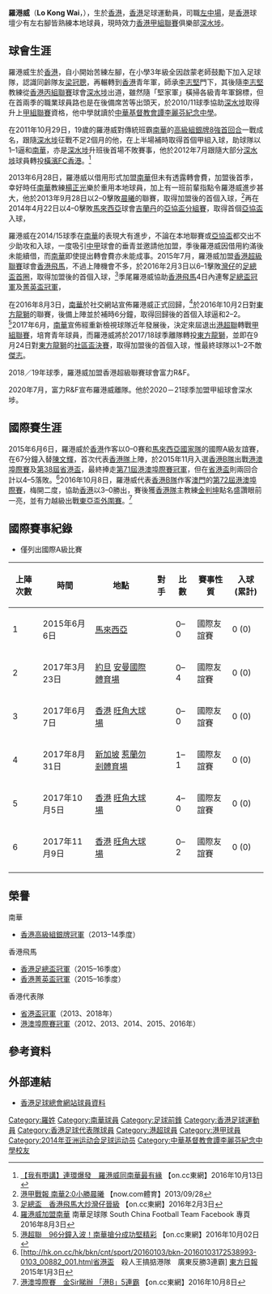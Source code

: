 {{Infobox football biography
| name         = 羅港威 <br> Lo Kong Wai
| image        = Lo Kong Wai.JPG
| fullname     = 羅港威
| nickname     = 左羅、港威
| birth_date   = {{birth date and age|1992|6|19}}
| birth_place  = [[香港|香港]]
| height       = {{height|m=1.80}}
| position     = [[左中場|左中場]]
| currentclub  = [[深水埗體育會足球隊|深水埗]]
| clubnumber   = 9
| youthyears1  = 
| youthclubs1  = 
| years1 = 2008–2012
| clubs1 = [[深水埗體育會足球隊|深水埗]]
| caps1  = 46
| goals1 = 12
| years2 = 2012–2015
| clubs2 = [[YFC澳滌|YFC澳滌]]
| caps2  = 6
| goals2 = 0
| years3 = 2013–2015
| clubs3 =  → [[南華足球隊|南華]]
| caps3  = 34 
| goals3 = 4
| years4 = 2015–2016
| clubs4 = [[香港飛馬足球會|香港飛馬]]
| caps4  = 22
| goals4 = 2
| years5 = 2016–2017
| clubs5 = [[南華足球隊|南華]]
| caps5  = 22
| goals5 = 3
| years6 = 2017–2018
| clubs6 = [[東方足球隊|東方龍獅]]
| caps6  = 18
| goals6 = 2
| years7 = 2018–2020
| clubs7 = [[富力R&F|富力R&F]]
| caps7  = 17
| goals7 = 0
| years8 = 2020–
| clubs8 = [[深水埗體育會足球隊|深水埗]]
| caps8  = 0
| goals8 = 0
| nationalyears1 = 2014
| nationalteam1  = [[香港奧運足球代表隊|香港U23]]
| nationalcaps1  = 4
| nationalgoals1 = 0
| nationalyears2 = 2015–
| nationalteam2  = [[香港足球代表隊|香港]]
| nationalcaps2  = 6
| nationalgoals2 = 0
| club-update = 2020年11月11日
| nationalteam-update = 2015年6月7日
}}

'''羅港威'''（'''Lo Kong Wai'''，{{bd|1992年|6月19日|catIdx=C}}），生於[[香港|香港]]，[[香港|香港]]足球運動員，司職[[左中場|左中場]]，是[[香港|香港]]球壇少有左右腳皆熟練本地球員，現時效力[[香港甲組聯賽|香港甲組聯賽]]俱樂部[[深水埗體育會足球隊|深水埗]]。

==球會生涯==
羅港威生於[[香港|香港]]，自小開始苦練左腳，在小學3年級全因啟蒙老師鼓勵下加入足球隊，認識同齡隊友[[梁冠聰|梁冠聰]]，再輾轉到[[香港|香港]]青年軍，師承[[李志堅_(教練)|李志堅]]門下，其後隨[[李志堅_(教練)|李志堅]]教練從[[香港丙組足球聯賽|香港丙組聯賽]]球會[[深水埗體育會足球隊|深水埗]]出道，雖然隨「堅家軍」橫掃各級青年軍錦標，但在首兩季的職業球員路也是在後備席苦等出頭天，於2010/11球季協助[[深水埗體育會足球隊|深水埗]]取得升上[[香港甲組足球聯賽|甲組聯賽]]資格，他中學就讀於[[中華基督教會譚李麗芬紀念中學|中華基督教會譚李麗芬紀念中學]]。

在2011年10月29日，19歲的羅港威對傳統班霸[[南華足球隊|南華]]的[[香港高級組銀牌|高級組銀牌8強首回合]]一戰成名，跟隨[[深水埗體育會足球隊|深水埗]]征戰不足2個月的他，在上半場補時取得首個甲組入球，助球隊以1–1逼和[[南華足球隊|南華]]，亦是[[深水埗體育會足球隊|深水埗]]升班後首場不敗賽事，他於2012年7月跟隨大部分[[深水埗體育會足球隊|深水埗]]球員轉投[[橫濱FC香港|橫濱FC香港]]。<ref>[http://hk.on.cc/hk/bkn/cnt/sport/20161013/bkn-20161013010832767-1013_00882_001.html 【我有嘢講】連環爆發　羅港威同南華最有緣] {{Wayback|url=http://hk.on.cc/hk/bkn/cnt/sport/20161013/bkn-20161013010832767-1013_00882_001.html |date=20191012153243 }} 【on.cc東網】2016年10月13日</ref>

2013年6月28日，羅港威以借用形式加盟[[南華足球隊|南華]]但未有透露轉會費，加盟後首季，幸好時任[[南華足球隊|南華]]教練[[楊正光|楊正光]]樂於重用本地球員，加上有一班前輩指點令羅港威進步甚大，他於2013年9月28日以2–0擊敗[[晨曦體育會|晨曦]]的聯賽，取得加盟後的首個入球，<ref>[http://sports.now.com/home/news/details?id=8218695897 港甲戰報 南華2:0小勝晨曦] {{Wayback|url=http://sports.now.com/home/news/details?id=8218695897 |date=20190922200415 }}【now.com體育】2013/09/28</ref>再在2014年4月22日以4–0擊敗[[馬來西亞|馬來西亞]]球會[[吉蘭丹足球協會|吉蘭丹]]的[[2014年亞洲足協盃|亞協盃分組賽]]，取得首個[[亞協盃|亞協盃]]入球，

羅港威在2014/15球季在[[南華足球隊|南華]]的表現大有進步，不論在本地聯賽或[[亞協盃|亞協盃]]都交出不少助攻和入球，一度吸引[[中甲|中甲]]球會的垂青並邀請他加盟，季後羅港威因借用約滿後未能續借，而[[南華足球隊|南華]]即使提出轉會費亦未能成事。2015年7月，羅港威加盟[[香港超級聯賽|香港超級聯賽]]球會[[香港飛馬足球會|香港飛馬]]，不過上陣機會不多，於2016年2月3日以6–1擊敗[[灣仔足球隊|灣仔]]的[[香港足總盃|足總盃首圈]]，取得加盟後的首個入球，<ref>[http://hk.on.cc/hk/bkn/cnt/sport/20160203/bkn-20160203215257785-0203_00882_001.html 足總盃　香港飛馬大炒灣仔晉級] {{Wayback|url=http://hk.on.cc/hk/bkn/cnt/sport/20160203/bkn-20160203215257785-0203_00882_001.html |date=20160311193721 }} 【on.cc東網】2016年2月3日</ref>季尾羅港威協助[[香港飛馬|香港飛馬]]4日內連奪[[2015–16年香港足總盃|足總盃冠軍]]及[[2015–16年香港菁英盃|菁英盃冠軍]]，

在2016年8月3日，[[南華足球隊|南華]]於社交網站宣佈羅港威正式回歸，<ref>[https://www.facebook.com/scaaft/photos/a.263175027220103.1073741828.257573871113552/512944752243128/?type=1&theater 羅港威加盟南華] {{Wayback|url=https://www.facebook.com/scaaft/photos/a.263175027220103.1073741828.257573871113552/512944752243128/?type=1&theater |date=20170311142859 }} 南華足球隊 South China Football Team Facebook 專頁 2016年8月3日</ref>於2016年10月2日對[[東方足球隊|東方龍獅]]的聯賽，後備上陣並於補時6分鐘，取得回歸後的首個入球逼和2–2。<ref>[http://hk.on.cc/hk/bkn/cnt/sport/20161002/bkn-20161002193452750-1002_00882_001.html 港超聯　96分鐘入波！南華搶分成功堅精彩] {{Wayback|url=http://hk.on.cc/hk/bkn/cnt/sport/20161002/bkn-20161002193452750-1002_00882_001.html |date=20191003221425 }} 【on.cc東網】2016年10月02日</ref>2017年6月，[[南華足球隊|南華]]宣佈經重新檢視球隊近年發展後，決定來屆退出[[港超聯|港超聯]]轉戰[[香港甲組聯賽|甲組聯賽]]，培育青年球員，而羅港威將於2017/18球季離隊轉投[[東方足球隊|東方龍獅]]，並即在9月24日對[[東方足球隊|東方龍獅]]的[[香港社區盃|社區盃決賽]]，取得加盟後的首個入球，惟最終球隊以1–2不敵[[傑志體育會|傑志]]。

2018／19年球季，羅港威加盟香港超級聯賽球會富力R&F。

2020年7月，富力R&F宣布羅港威離隊。他於2020－21球季加盟甲組球會深水埗。

==國際賽生涯==
2015年6月6日，羅港威於[[香港足球代表隊|香港]]作客以0–0賽和[[馬來西亞國家足球隊|馬來西亞國家隊]]的國際A級友誼賽，在67分鐘入替[[陳文輝_(足球運動員)|陳文輝]]，首次代表[[香港足球代表隊|香港隊]]上陣，於2015年11月入選[[香港足球代表隊|香港B隊]]出戰[[港澳埠際足球賽|港澳埠際賽]]及[[第38屆省港盃|第38屆省港盃]]，最終捧走[[港澳埠際賽|第71屆港澳埠際賽冠軍]]，但在[[省港盃|省港盃]]則兩回合計以4–5落敗。<ref>[http://hk.on.cc/hk/bkn/cnt/sport/20160103/bkn-20160103172538993-0103_00882_001.html省港盃　殺人王搞掂港隊　廣東反勝3連霸] {{Wayback|url=http://hk.on.cc/hk/bkn/cnt/sport/20160103/bkn-20160103172538993-0103_00882_001.html%E7%9C%81%E6%B8%AF%E7%9B%83 |date=20190722171335 }}[[東方日報|東方日報]]2015年1月3日</ref>2016年10月8日，羅港威代表[[香港足球代表隊|香港B隊]]作客[[澳門足球代表隊|澳門]]的[[港澳埠際足球賽|第72屆港澳埠際賽]]，梅開二度，協助[[香港足球代表隊|香港]]以3–0勝出，賽後獲[[香港足球代表隊|香港隊]]主教練[[金判坤|金判坤]]點名盛讚眼前一亮，並有力越級出戰[[2017年東亞盃|東亞盃外圍賽]]。<ref>[http://hk.on.cc/hk/bkn/cnt/sport/20161008/bkn-20161008193739252-1008_00882_001.html 港澳埠際賽　金Sir睇辦 「港B」5連霸] {{Wayback|url=http://hk.on.cc/hk/bkn/cnt/sport/20161008/bkn-20161008193739252-1008_00882_001.html |date=20190924173212 }} 【on.cc東網】2016年10月8日</ref>

== 國際賽事紀錄 ==
* 僅列出國際A級比賽

{|class="wikitable"  style="text-align: center; font-size: 90%"
!上陣次數!!時間!!地點!!對手!!比數!!賽事性質!!入球(累計)
|-
|1||2015年6月6日||align=left|{{flagicon|MAS}} [[馬來西亞|馬來西亞]] {{tsl|en|Shah Alam Stadium|莎阿南體育場}} ||align=left|{{fb|MAS}}||0–0||國際友誼賽||0 (0)
|-
|2||2017年3月23日||align=left|{{flagicon|JOR}} [[約旦|約旦]] [[安曼國際體育場|安曼國際體育場]] ||align=left|{{fb|JOR}}||0–4||國際友誼賽||0 (0)
|-
|3||2017年6月7日||align=left|{{flagicon|HKG}} [[香港|香港]] [[旺角大球場|旺角大球場]] ||align=left|{{fb|JOR}}||0–0||國際友誼賽||0 (0)
|-
|4||2017年8月31日||align=left|{{flagicon|SIN}} [[新加坡|新加坡]] [[惹蘭勿剎體育場|惹蘭勿剎體育場]] ||align=left|{{fb|SIN}}||1–1||國際友誼賽||0 (0)
|-
|5||2017年10月5日||align=left|{{flagicon|HKG}} [[香港|香港]] [[旺角大球場|旺角大球場]] ||align=left|{{fb|LAO}}||4–0||國際友誼賽||0 (0)
|-
|6||2017年11月9日||align=left|{{flagicon|HKG}} [[香港|香港]] [[旺角大球場|旺角大球場]] ||align=left|{{fb|BHR}}||0–2||國際友誼賽||0 (0)
|-
|}

==榮譽==
;南華
* [[2013–14年香港高級組銀牌|香港高級組銀牌冠軍]]（2013–14季度）
;香港飛馬
* [[香港足總盃|香港足總盃冠軍]]（2015–16季度）
* [[2015–16年香港菁英盃|香港菁英盃冠軍]]（2015–16季度）
;香港代表隊
* [[省港盃|省港盃冠軍]]（2013、2018年）
* [[港澳埠際賽|港澳埠際賽冠軍]]（2012、2013、2014、2015、2016年）

==參考資料 ==
{{reflist}}

== 外部連結 ==
* [http://www.hkfa.com/ch/club/2/detail?player=8415 香港足球總會網站球員資料] {{Wayback|url=http://www.hkfa.com/ch/club/2/detail?player=8415 |date=20170619031238 }}
{{2013年東亞運足球香港隊}}
{{DEFAULTSORT: Lo Kong Wai}} 
[[Category:羅姓|Category:羅姓]]
[[Category:南華球員|Category:南華球員]]
[[Category:足球前鋒|Category:足球前鋒]]
[[Category:香港足球運動員|Category:香港足球運動員]]
[[Category:香港足球代表隊球員|Category:香港足球代表隊球員]]
[[Category:港超球員|Category:港超球員]]
[[Category:港甲球員|Category:港甲球員]]
[[Category:2014年亚洲运动会足球运动员|Category:2014年亚洲运动会足球运动员]]
[[Category:中華基督教會譚李麗芬紀念中學校友|Category:中華基督教會譚李麗芬紀念中學校友]]